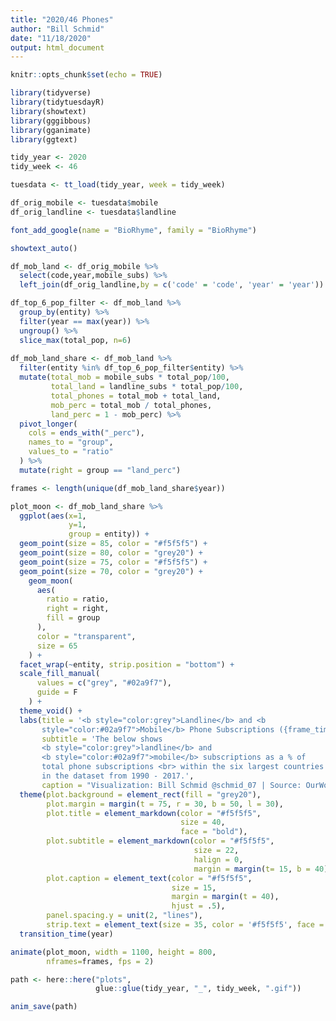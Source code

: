 ```yaml
---
title: "2020/46 Phones"
author: "Bill Schmid"
date: "11/18/2020"
output: html_document
---
```

```r
knitr::opts_chunk$set(echo = TRUE)

library(tidyverse)
library(tidytuesdayR)
library(showtext)
library(gggibbous)
library(gganimate)
library(ggtext)
```


```r
tidy_year <- 2020
tidy_week <- 46

tuesdata <- tt_load(tidy_year, week = tidy_week)

df_orig_mobile <- tuesdata$mobile
df_orig_landline <- tuesdata$landline

font_add_google(name = "BioRhyme", family = "BioRhyme")

showtext_auto()
```

```r
df_mob_land <- df_orig_mobile %>% 
  select(code,year,mobile_subs) %>% 
  left_join(df_orig_landline,by = c('code' = 'code', 'year' = 'year')) 

df_top_6_pop_filter <- df_mob_land %>% 
  group_by(entity) %>% 
  filter(year == max(year)) %>% 
  ungroup() %>% 
  slice_max(total_pop, n=6)
  
df_mob_land_share <- df_mob_land %>% 
  filter(entity %in% df_top_6_pop_filter$entity) %>% 
  mutate(total_mob = mobile_subs * total_pop/100,
         total_land = landline_subs * total_pop/100,
         total_phones = total_mob + total_land,
         mob_perc = total_mob / total_phones,
         land_perc = 1 - mob_perc) %>% 
  pivot_longer(
    cols = ends_with("_perc"),
    names_to = "group",
    values_to = "ratio"
  ) %>% 
  mutate(right = group == "land_perc") 

```


```r
frames <- length(unique(df_mob_land_share$year))

plot_moon <- df_mob_land_share %>% 
  ggplot(aes(x=1, 
             y=1,
             group = entity)) +
  geom_point(size = 85, color = "#f5f5f5") + 
  geom_point(size = 80, color = "grey20") + 
  geom_point(size = 75, color = "#f5f5f5") +
  geom_point(size = 70, color = "grey20") +
    geom_moon(
      aes(
        ratio = ratio, 
        right = right, 
        fill = group
      ),
      color = "transparent",
      size = 65
    ) +
  facet_wrap(~entity, strip.position = "bottom") +
  scale_fill_manual(
      values = c("grey", "#02a9f7"),
      guide = F
    ) + 
  theme_void() +
  labs(title = '<b style="color:grey">Landline</b> and <b
       style="color:#02a9f7">Mobile</b> Phone Subscriptions ({frame_time})',
       subtitle = 'The below shows
       <b style="color:grey">landline</b> and 
       <b style="color:#02a9f7">mobile</b> subscriptions as a % of
       total phone subscriptions <br> within the six largest countries
       in the dataset from 1990 - 2017.',
       caption = "Visualization: Bill Schmid @schmid_07 | Source: OurWorldInData") +
  theme(plot.background = element_rect(fill = "grey20"),
        plot.margin = margin(t = 75, r = 30, b = 50, l = 30),
        plot.title = element_markdown(color = "#f5f5f5",
                                      size = 40,
                                      face = "bold"),
        plot.subtitle = element_markdown(color = "#f5f5f5", 
                                         size = 22,
                                         halign = 0,
                                         margin = margin(t= 15, b = 40)),
        plot.caption = element_text(color = "#f5f5f5",
                                    size = 15,
                                    margin = margin(t = 40),
                                    hjust = .5),
        panel.spacing.y = unit(2, "lines"), 
        strip.text = element_text(size = 35, color = '#f5f5f5', face = 'bold')) + 
  transition_time(year) 

animate(plot_moon, width = 1100, height = 800, 
        nframes=frames, fps = 2)

path <- here::here("plots", 
                   glue::glue(tidy_year, "_", tidy_week, ".gif"))

anim_save(path)


```


